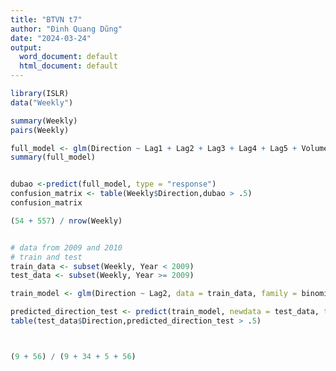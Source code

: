 ```yaml
---
title: "BTVN t7"
author: "Đinh Quang Dũng"
date: "2024-03-24"
output:
  word_document: default
  html_document: default
---
```


```r
library(ISLR)
data("Weekly")

summary(Weekly)
pairs(Weekly)

full_model <- glm(Direction ~ Lag1 + Lag2 + Lag3 + Lag4 + Lag5 + Volume, data = Weekly, family = binomial)
summary(full_model)


dubao <-predict(full_model, type = "response") 
confusion_matrix <- table(Weekly$Direction,dubao > .5)
confusion_matrix

(54 + 557) / nrow(Weekly)


# data from 2009 and 2010 
# train and test
train_data <- subset(Weekly, Year < 2009)
test_data <- subset(Weekly, Year >= 2009)

train_model <- glm(Direction ~ Lag2, data = train_data, family = binomial)

predicted_direction_test <- predict(train_model, newdata = test_data, type = "response")
table(test_data$Direction,predicted_direction_test > .5)



(9 + 56) / (9 + 34 + 5 + 56)

```